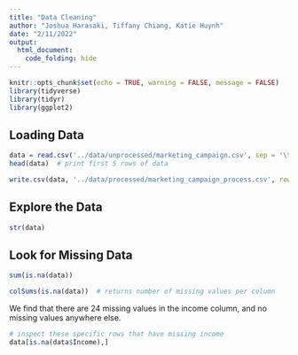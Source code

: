 ```yaml
---
title: "Data Cleaning"
author: "Joshua Harasaki, Tiffany Chiang, Katie Huynh"
date: "2/11/2022"
output: 
  html_document:
    code_folding: hide
---
```


```r
knitr::opts_chunk$set(echo = TRUE, warning = FALSE, message = FALSE)
library(tidyverse)
library(tidyr)
library(ggplot2)
```

## Loading Data

```r
data = read.csv('../data/unprocessed/marketing_campaign.csv', sep = '\t')  # load data
head(data)  # print first 5 rows of data
```
```r
write.csv(data, '../data/processed/marketing_campaign_process.csv', row.names = FALSE)  # write to new csv file
```

## Explore the Data

```r
str(data)
```

## Look for Missing Data

```r
sum(is.na(data))
```

```r
colSums(is.na(data))  # returns number of missing values per column
```
We find that there are 24 missing values in the income column, and no missing values anywhere else.

```r
# inspect these specific rows that have missing income
data[is.na(data$Income),]
```


